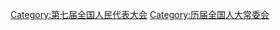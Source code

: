 {{Catmore|第七届全国人民代表大会常务委员会}}

[[Category:第七届全国人民代表大会|Category:第七届全国人民代表大会]]
[[Category:历届全国人大常委会|Category:历届全国人大常委会]]